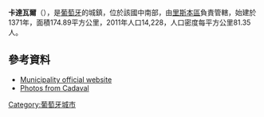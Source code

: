 '''卡達瓦爾'''（{{lang-pt|Cadaval}}），是[[葡萄牙|葡萄牙]]的城鎮，位於該國中南部，由[[里斯本區|里斯本區]]負責管轄，始建於1371年，面積174.89平方公里，2011年人口14,228，人口密度每平方公里81.35人。

{{Coord|39|14|N|9|6|W|display=title}}

==參考資料==
* [http://www.cm-cadaval.pt Municipality official website] {{Wayback|url=http://www.cm-cadaval.pt/ |date=20201204044931 }}
* [http://www.flickr.com/photos/vitor107/sets/1608934/ Photos from Cadaval]{{Wayback|url=http://www.flickr.com/photos/vitor107/sets/1608934/ |date=20070308160759 }}

{{Portugal-geo-stub}}
[[Category:葡萄牙城市|Category:葡萄牙城市]]